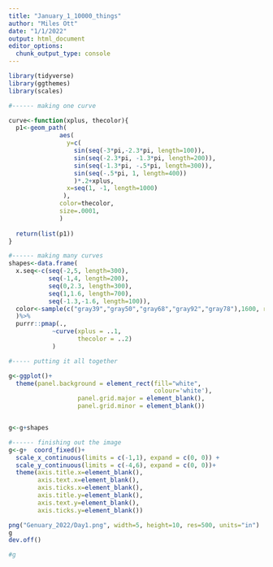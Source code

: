 ```yaml
---
title: "January_1_10000_things"
author: "Miles Ott"
date: "1/1/2022"
output: html_document
editor_options: 
  chunk_output_type: console
---
```


```r
library(tidyverse)
library(ggthemes)
library(scales)

#------ making one curve

curve<-function(xplus, thecolor){
  p1<-geom_path(
              aes(
                y=c(
                  sin(seq(-3*pi,-2.3*pi, length=100)),
                  sin(seq(-2.3*pi, -1.3*pi, length=200)),
                  sin(seq(-1.3*pi, -.5*pi, length=300)),
                  sin(seq(-.5*pi, 1, length=400)) 
                  )*.2+xplus,
                x=seq(1, -1, length=1000)
               ),
              color=thecolor,
              size=.0001,
              )
 
  return(list(p1))
}

#------ making many curves
shapes<-data.frame(
  x.seq<-c(seq(-2,5, length=300), 
           seq(-1,4, length=200), 
           seq(0,2.3, length=300),
           seq(1,1.6, length=700),
           seq(-1.3,-1.6, length=100)),
  color<-sample(c("gray39","gray50","gray68","gray92","gray78"),1600, replace=T )
  )%>%
  purrr::pmap(., 
            ~curve(xplus = ..1,
                   thecolor = ..2)
            )

#----- putting it all together

g<-ggplot()+ 
  theme(panel.background = element_rect(fill="white",
                                        colour='white'),
                   panel.grid.major = element_blank(),
                   panel.grid.minor = element_blank())


g<-g+shapes

#------ finishing out the image 
g<-g+  coord_fixed()+
  scale_x_continuous(limits = c(-1,1), expand = c(0, 0)) +
  scale_y_continuous(limits = c(-4,6), expand = c(0, 0))+
  theme(axis.title.x=element_blank(),
        axis.text.x=element_blank(),
        axis.ticks.x=element_blank(),
        axis.title.y=element_blank(),
        axis.text.y=element_blank(),
        axis.ticks.y=element_blank())

png("Genuary_2022/Day1.png", width=5, height=10, res=500, units="in")
g
dev.off()

#g

```


